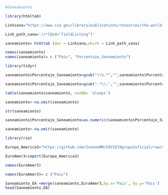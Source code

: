 ```r
#Saneamiento
```

```r
library(htmltab)
```

```r
Linksana="https://www.cia.gov/library/publications/resources/the-world-factbook/fields/398.html"

Link_path_sana='//*[@id="fieldListing"]'
```

```r
saneamiento= htmltab (doc = Linksana,which = Link_path_sana)
```

```r
names(saneamiento)
names(saneamiento)= c ("Pais", "Porcentaje_Saneamiento")
```


```r
library(tidyr)
```

```r
saneamiento$Porcentaje_Saneamiento=gsub("\\%.*","",saneamiento$Porcentaje_Saneamiento)
```

```r
saneamiento$Porcentaje_Saneamiento=gsub(".*\\:","",saneamiento$Porcentaje_Saneamiento)
```

```r
table(saneamiento$saneamiento, useNA= 'always')
```

```r
saneamiento<-na.omit(saneamiento)
```

```r
str(saneamiento)
```

```r
saneamiento$Porcentaje_Saneamiento=as.numeric(saneamiento$Porcentaje_Saneamiento)
```

```r
saneamiento<-na.omit(saneamiento)
```

```r
library(rio)
```

```r
Europa_America3="https://github.com/IvonneMM/COVID19grupo2oficial/raw/master/America%20y%20Europa3%20(3)%20(1)%20(1).xls"

EuroAmer3=import(Europa_America3)
```

```r
names(EuroAmer3)
```

```r
names(EuroAmer3)= c ("Pais")
```

```r
Saneamiento_EA =merge(saneamiento,EuroAmer3,by.x='Pais', by.y='Pais') 
head(Saneamiento_EA)
```

